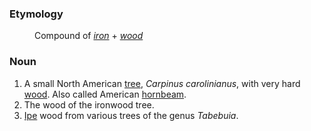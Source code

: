 ===Etymology===
:Compound of ''[[iron]]'' + ''[[wood]]''

===Noun===

# A small North American [[tree]], ''Carpinus carolinianus'', with very hard [[wood]].  Also called American [[hornbeam]].
# The wood of the ironwood tree.
# [[Ipe]] wood from various trees of the genus ''Tabebuia''.